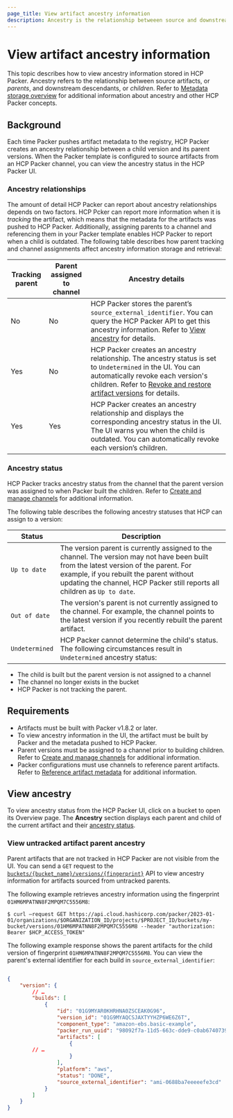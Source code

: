 ```yaml
---
page_title: View artifact ancestry information
description: Ancestry is the relationship betweeen source and downstream artifacts. Learn how to view and manage artifact ancestry information, such as ancestry status.
---
```

# View artifact ancestry information

This topic describes how to view ancestry information stored in HCP Packer. Ancestry refers to the relationship between source artifacts, or _parents_, and downstream descendants, or _children_. Refer to [Metadata storage overview](/hcp/docs/packer/store) for additional information about ancestry and other HCP Packer concepts.

## Background

Each time Packer pushes artifact metadata to the registry, HCP Packer creates an ancestry relationship between a child version and its parent versions. When the Packer template is configured to source artifacts from an HCP Packer channel, you can view the ancestry status in the HCP Packer UI.

### Ancestry relationships

The amount of detail HCP Packer can report about ancestry relationships depends on two factors. HCP Pcker can report more information when it is _tracking_ the artifact, which means that the metadata for the artifacts was pushed to HCP Packer. Additionally, assigning parents to a channel and referencing them in your Packer template enables HCP Packer to report when a child is outdated. The following table describes how parent tracking and channel assignments affect ancestry information storage and retrieval: 

| Tracking parent | Parent assigned to channel | Ancestry details |
|-----------------|----------------------------|------------------|
|No|No| HCP Packer stores the parent’s `source_external_identifier`. You can query the HCP Packer API to get this ancestry information. Refer to [View ancestry](#view-ancestry) for details.
|Yes|No |HCP Packer creates an ancestry relationship. The ancestry status is set to `Undetermined`  in the UI. You can automatically revoke each version's children. Refer to [Revoke and restore artifact versions](/hcp/docs/packer/manage/revoke-restore) for details.
|Yes|Yes|HCP Packer creates an ancestry relationship and displays the corresponding ancestry status in the UI. The UI warns you when the child is outdated. You can automatically revoke each version’s children.|


### Ancestry status

HCP Packer tracks ancestry status from the channel that the parent version was assigned to when Packer built the children. Refer to [Create and manage channels](/hcp/docs/packer/manage/channel) for additional information.

The following table describes the following ancestry statuses that HCP can assign to a version:

| Status | Description |
| ------ | ----------- |
|`Up to date`|The version parent is currently assigned to the channel. The version may not have been built from the latest version of the parent. For example, if you rebuilt the parent without updating the channel, HCP Packer still reports all children as `Up to date`.
|`Out of date`| The version's parent is not currently assigned to the channel. For example, the channel points to the latest version if you recently rebuilt the parent artifact.|
|`Undetermined`|HCP Packer cannot determine the child's status. The following circumstances result in `Undetermined` ancestry status:|
- The child is built but the parent version is not assigned to a channel 
- The channel no longer exists in the bucket 
- HCP Packer is not tracking the parent.


## Requirements

- Artifacts must be built with Packer v1.8.2 or later.
- To view ancestry information in the UI, the artifact must be built by Packer and the metadata pushed to HCP Packer.  
- Parent versions must be assigned to a channel prior to building children. Refer to [Create and manage channels](/hcp/docs/packer/manage/channel) for additional information.
- Packer configurations must use channels to reference parent artifacts. Refer to [Reference artifact metadata](/hcp/docs/packer/store/reference) for additional information.

## View ancestry 
 
To view ancestry status from the HCP Packer UI, click on a bucket to open its Overview page. The **Ancestry** section displays each parent and child of the current artifact and their [ancestry status](#ancestry-status).

### View untracked artifact parent ancestry

Parent artifacts that are not tracked in HCP Packer are not visible from the UI. You can send a `GET` request to the [`buckets/{bucket_name}/versions/{fingerprint}`](/hcp/api-docs/packer#get-version) API to view ancestry information for artifacts sourced from untracked parents. 

The following example retrieves ancestry information using the fingerprint `01HM6MPATNN8F2MPQM7C5556M8`:

```shell-session
$ curl –request GET https://api.cloud.hashicorp.com/packer/2023-01-01/organizations/$ORGANIZATION_ID/projects/$PROJECT_ID/buckets/my-bucket/versions/01HM6MPATNN8F2MPQM7C5556M8 --header "authorization: Bearer $HCP_ACCESS_TOKEN"
```

The following example response shows the parent artifacts for the child version of fingerprint `01HM6MPATNN8F2MPQM7C5556M8`. You can view the parent's external identifier for each build in `source_external_identifier`:

```json

{
    "version": {
        // …
        "builds": [
            {
                "id": "01G9MYAR0KHRHNA0ZSCEAK0G96",
                "version_id": "01G9MYAQCSJAXTYYHZP6WE6Z6T",
                "component_type": "amazon-ebs.basic-example",
                "packer_run_uuid": "98092f7a-11d5-663c-dde9-c0ab67407392",
                "artifacts": [
                    {
        // …
                    }
                ],
                "platform": "aws",
                "status": "DONE",
                "source_external_identifier": "ami-0688ba7eeeeefe3cd"
            }
        ]
    }
}

```

